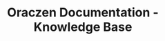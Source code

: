 ---
title: "Oraczen Documentation - Knowledge Base"
description: "This is the knowledge base that captures all we want about the Oraczen's Zen Platform."
---